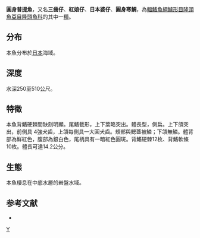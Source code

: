 {{Speciesbox 
| taxon = Bodianus cylindriatus
| status = LC
| status_system = IUCN3.1
| authority = [[Tanaka|Tanaka]], 1930
| synonyms = *''Verreo cylindriatus''<br /><small>Tanaka, 1930</small>
}}

'''圓身普提魚'''，又名'''三齒仔'''、'''紅娘仔'''、'''日本婆仔'''、'''圓身寒鯛'''，為[[輻鰭魚綱|輻鰭魚綱]][[鱸形目|鱸形目]][[隆頭魚亞目|隆頭魚亞目]][[隆頭魚科|隆頭魚科]]的其中一[[種|種]]。

==分布==
本魚分布於[[日本|日本]]海域。

==深度==
水深250至510公尺。

==特徵==
本魚背鰭硬棘間缺刻明顯。尾鰭截形，上下葉略突出。體長型，側扁。上下頜突出，前側具 4強犬齒，上頜每側具一大圓犬齒。頰部與鰓蓋被鱗；下頜無鱗。體背部為鮮紅色，腹部為銀白色，尾柄具有一暗紅色圓斑。背鰭硬棘12枚、背鰭軟條10枚。體長可達14.2公分。

==生態==
本魚棲息在中底水層的岩盤水域。

==参考文献==
*{{FishBase_species|genus=Bodianus|species=cylindriatus|year=2011|month=12}}
{{Taxonbar|from=Q1091626}}

[[Category:普提魚屬|Y]]